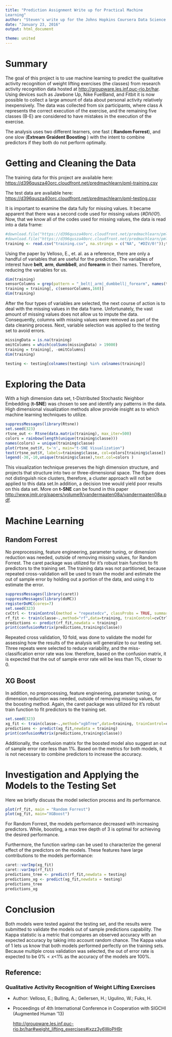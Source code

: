 ```yaml
---
title: "Prediction Assignment Write up for Practical Machine
Learning"
author: "Steven's write up for the Johns Hopkins Coursera Data Science specialization"
date: "January 23, 2016"
output: html_document

theme: united
---
```




# Summary
The goal of this project is to use machine learning to predict the qualitative activity recognition of weight lifting exercises (the classes) from research activity recognition data hosted at <http://groupware.les.inf.puc-rio.br/har>. Using devices such as Jawbone Up, Nike FuelBand, and Fitbit it is now possible to collect a large amount of data about personal activity relatively inexpensively. The data was collected from six participants, where class A represents the correct execution of the exercise, and the remaining five classes (B-E) are considered to have mistakes in the execution of the exercise.  

The analysis uses two different learners, one fast ( **Random Forrest**), and one slow (**Extream Graident Boosting** ) with the intent to combine predictors if they both do not perform optimally.

# Getting and Cleaning the Data
The training data for this project are available here: <https://d396qusza40orc.cloudfront.net/predmachlearn/pml-training.csv>

The test data are available here: <https://d396qusza40orc.cloudfront.net/predmachlearn/pml-testing.csv>

It is important to examine the data fully for missing values. It became apparent that there was a second  code used for missing values (*#DIV/0!*).  Now, that we know all of the codes used for missing values, the data is read into a data frame:  
```r
#download.file("https://d396qusza40orc.cloudfront.net/predmachlearn/pml-training.csv","training.csv")
#download.file("https://d396qusza40orc.cloudfront.net/predmachlearn/pml-testing.csv","testing.csv")
training <- read.csv("training.csv", na.strings = c("NA", "#DIV/0!"));testing <- read.csv("testing.csv", na.strings = c("NA", "#DIV/0!"))
```

Using the paper by Velloso, E., et. al. as a reference, there are only a handful of variables that are useful for the prediction. The  variables of interest have **belt**, **arm**, **dumbbell**, and **forearm** in their names. Therefore, reducing the variables for us. 

```r
dim(training)
sensorColumns = grep(pattern = "_belt|_arm|_dumbbell|_forearm", names(training))
training = training[, c(sensorColumns,160)]
dim(training)
```
After the four types of variables are selected, the next course of action is to deal with the missing values in the data frame. Unfortunately, the vast amount of missing values does not allow us to impute the data. Consequently, columns with missing values were removed as part of the data cleaning process. Next, variable selection was applied to the testing set to avoid errors.
```r
missingData = is.na(training)
omitColumns = which(colSums(missingData) > 19000)
training = training[, -omitColumns]
dim(training)

testing <- testing[colnames(testing) %in% colnames(training)]
```

# Exploring the Data
With a high dimension data set, t-Distributed Stochastic Neighbor Embedding (**t-SNE**) was chosen to see and identify any patterns in the data. High dimensional visualization methods allow provide insight as to which machine learning techniques to utilize.
```r
suppressMessages(library(Rtsne))
set.seed(323)
rtsne_out <- Rtsne(data.matrix(training), max_iter=500)
colors = rainbow(length(unique(training$classe)))
names(colors) = unique(training$classe)
plot(rtsne_out$Y, t='n', main="t-SNE Visualization")
text(rtsne_out$Y, labels=training$classe, col=colors[training$classe])
legend(-30,-10,unique(training$classe),text.col=colors )
```

This visualization technique preserves the high dimension structure, and projects that structure into two or three-dimensional space. The figure does not distinguish nice clusters, therefore, a cluster approach will not be applied to this data set.In addition, a decision tree would yield poor results on this data set. More on **t-SNE** can be found in this paper <http://www.jmlr.org/papers/volume9/vandermaaten08a/vandermaaten08a.pdf>.

# Machine Learning
## Random Forrest
No preprocessing, feature engineering, parameter tuning, or dimension reduction was needed, outside of removing missing values, for Random Forrest. The caret package was utilized for it's robust train function to fit predictors to the training set. The training data was not partitioned, because repeated cross-validation will be used to train the model and estimate the out of sample error by holding out a portion of the data, and using it to estimate the error.
```r
suppressMessages(library(caret))
suppressMessages(library(doMC))
registerDoMC(cores=7)
set.seed(323)
cvCtrl <- trainControl(method = "repeatedcv", classProbs = TRUE, summaryFunction = multiClassSummary, repeats=3, allowParallel = T)
rf_fit <- train(classe~.,method="rf",data=training, trainControl=cvCtrl, metric = "Accuracy")
predictions <- predict(rf_fit,newdata = training)
print(confusionMatrix(predictions,training$classe))
```


Repeated cross validation, 10 fold, was done to validate the model for assessing how the results of the analysis will generalize to our testing set. Three repeats were selected to reduce variability, and the miss-classification error rate was low. therefore, based on the confusion matrix, it is expected that the out of sample error rate will be less than 1%, closer to 0.

## XG Boost
In addition, no preprocessing, feature engineering, parameter tuning, or dimension reduction was needed, outside of removing missing values, for the boosting method. Again, the caret package was utilized for it's robust train function to fit predictors to the training set.

```r
set.seed(323)
xg_fit <- train(classe~.,method="xgbTree",data=training, trainControl=cvCtrl, metric = "Accuracy")
predictions <- predict(xg_fit,newdata = training)
print(confusionMatrix(predictions,training$classe))
```

Additionally, the confusion matrix for the boosted model also suggest an  out of sample error rate less than 1%. Based on the metrics for both models, it is not necessary to combine predictors to increase the accuracy.

# Investigation  and Applying the Models to the Testing Set
Here we briefly discuss the model selection process and its performance.
```r

plot(rf_fit, main = "Random Forrest")
plot(xg_fit, main="XGBoost")
```

For Random Forrest, the models performance decreased with increasing predictors. While, boosting, a max tree depth of 3 is optimal for achieving the desired performance.


Furthermore, the function varImp can be used to characterize the general effect of the predictors on the models. These features have large contributions to the models performance:
```r
caret::varImp(xg_fit)
caret::varImp(rf_fit)
predictions_tree <- predict(rf_fit,newdata = testing)
predictions_xg <- predict(xg_fit,newdata = testing)
predictions_tree
predictions_xg
```

# Conclusion
Both models were tested against the testing set, and the results were submitted to validate the models out of sample predictions capability. The Kappa statistic is a metric that compares an observed accuracy with an expected accuracy by taking into account random chance. The Kappa value of 1 lets us know that both models performed perfectly on the training sets.  Because multiple cross validation was selected, the out of error rate is expected to be 0%$<x$<1% as the accuracy of the models are 100%.

## Reference:
### Qualitative Activity Recognition of Weight Lifting Exercises
- Author: Velloso, E.; Bulling, A.; Gellersen, H.; Ugulino, W.; Fuks, H.

- Proceedings of 4th International Conference in Cooperation with SIGCHI (Augmented Human '13)

  <http://groupware.les.inf.puc-rio.br/har#weight_lifting_exercises#ixzz3y6WoPH9r>
 



